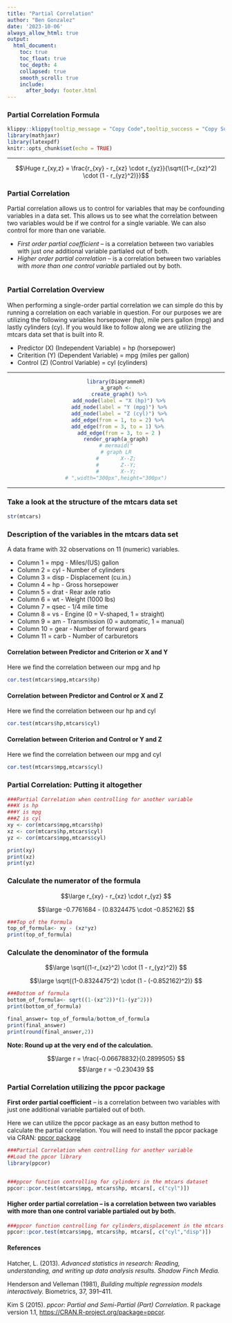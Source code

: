 ```yaml
---
title: "Partial Correlation"
author: "Ben Gonzalez"
date: '2023-10-06'
always_allow_html: true
output:
  html_document:
    toc: true
    toc_float: true
    toc_depth: 4
    collapsed: true
    smooth_scroll: true
    include:
      after_body: footer.html    
---
```



### Partial Correlation Formula


```r
klippy::klippy(tooltip_message = "Copy Code",tooltip_success = "Copy Successful!!!",position = "right")
library(mathjaxr)
library(latexpdf)
knitr::opts_chunk$set(echo = TRUE)

```

---

$$\Huge
r_{xy,z} = \frac{r_{xy} - r_{xz}  \cdot r_{yz}}{\sqrt{(1-r_{xz}^2) \cdot (1 - r_{yz}^2)}}$$

### Partial Correlation

Partial correlation allows us to control for variables that may be confounding variables in a data set. This allows us to see what the correlation between two variables would be if we control for a single variable. We can also control for more than one variable.

+ *First order partial coefficient* – is a correlation between two variables with just *one* additional variable partialed out of both.
+ *Higher order partial correlation* – is a correlation between two variables with *more than one control variable* partialed out by both.



```r

```



### Partial Correlation Overview

When performing a single-order partial correlation we can simple do this by running a correlation on each variable in question. For our purposes we are utilizing the following variables horsepower (hp), mile pers gallon (mpg) and lastly cylinders (cy). If you would like to follow along we are utilizing the mtcars data set that is built into R.

+ Predictor (X) (Independent Variable) = hp (horsepower)
+ Criterition (Y) (Dependent Variable) = mpg (miles per gallon)
+ Control (Z) (Control Variable) = cyl (cylinders)

---

<center>
```r
library(DiagrammeR)
a_graph <-
  create_graph() %>%
  add_node(label = "X (hp)") %>%
  add_node(label = "Y (mpg)") %>%
  add_node(label = "Z (cyl)") %>%
  add_edge(from = 1, to = 2) %>% 
  add_edge(from = 3, to = 1) %>% 
  add_edge(from = 3, to = 2 )
render_graph(a_graph)
# mermaid("
# graph LR
#       X--Z;
#       Z--Y;
#       X--Y;
# ",width="300px",height="300px")
```
</center>

---


### Take a look at the structure of the mtcars data set

```r
str(mtcars)
```

### Description of the variables in the mtcars data set

A data frame with 32 observations on 11 (numeric) variables.

+ Column 1	 =  mpg	- Miles/(US) gallon
+ Column 2	 =  cyl	- Number of cylinders
+ Column 3	 =  disp - Displacement (cu.in.)
+ Column 4	 =  hp - Gross horsepower
+ Column 5	 =  drat - Rear axle ratio
+ Column 6	 =  wt - Weight (1000 lbs)
+ Column 7	 =  qsec - 1/4 mile time
+ Column 8	 =  vs - Engine (0 = V-shaped, 1 = straight)
+ Column 9	 =  am - Transmission (0 = automatic, 1 = manual)
+ Column 10  =	gear - Number of forward gears
+ Column 11  =	carb - Number of carburetors


#### Correlation between Predictor and Criterion or X and Y

Here we find the correlation between our mpg and hp

```r
cor.test(mtcars$mpg,mtcars$hp)

```


#### Correlation between Predictor and Control or X and Z

Here we find the correlation between our hp and cyl

```r
cor.test(mtcars$hp,mtcars$cyl)

```


#### Correlation between Criterion and Control or Y and Z

Here we find the correlation between our mpg and cyl

```r
cor.test(mtcars$mpg,mtcars$cyl)

```


### Partial Correlation: Putting it altogether


```r
###Partial Correlation when controlling for another variable
###X is hp
###Y is mpg
###Z is cyl
xy <- cor(mtcars$mpg,mtcars$hp)
xz <- cor(mtcars$hp,mtcars$cyl)
yz <- cor(mtcars$mpg,mtcars$cyl)

print(xy)
print(xz)
print(yz)

```


### Calculate the numerator of the formula

$$\large
r_{xy} - r_{xz}  \cdot r_{yz}
$$

$$\large
-0.7761684 - (0.8324475  \cdot -0.852162)
$$

```r
###Top of the Formula
top_of_formula<- xy - (xz*yz)
print(top_of_formula)
```


### Calculate the denominator of the formula


$$\large
\sqrt{(1-r_{xz}^2) \cdot (1 - r_{yz}^2)}
$$


$$\large
\sqrt{(1-0.8324475^2) \cdot (1 - (-0.852162)^2)}
$$


```r
###Bottom of formula
bottom_of_formula<- sqrt((1-(xz^2))*(1-(yz^2)))
print(bottom_of_formula)
```

```r
final_answer= top_of_formula/bottom_of_formula
print(final_answer)
print(round(final_answer,2))
```
<b>Note: Round up at the very end of the calculation.</b>

$$\large
r = \frac{-0.06678832}{0.2899505}
$$
$$\large
r = -0.230439
$$

### Partial Correlation utilizing the ppcor package


**First order partial coefficient** – is a correlation between two variables with just one additional variable partialed out of both.

Here we can utilize the ppcor package as an easy button method to calculate the partial correlation. You will need to install the ppcor package via CRAN: [ppcor package](https://cran.r-project.org/web/packages/ppcor/index.html)

```r
###Partial Correlation when controlling for another variable
##Load the ppcor library
library(ppcor)


###ppcor function controlling for cylinders in the mtcars dataset
ppcor::pcor.test(mtcars$mpg, mtcars$hp, mtcars[, c("cyl")])
```

#### Higher order partial correlation – is a correlation between two variables with more than one control variable partialed out by both.
 


```r
###ppcor function controlling for cylinders,displacement in the mtcars dataset
ppcor::pcor.test(mtcars$mpg, mtcars$hp, mtcars[, c("cyl","disp")])
```
#### References

Hatcher, L. (2013). *Advanced statistics in research: Reading, understanding, and writing up data analysis results. Shadow Finch Media.*

Henderson and Velleman (1981), *Building multiple regression models interactively.* Biometrics, 37, 391–411.

Kim S (2015). _ppcor: Partial and Semi-Partial (Part) Correlation_. R package version 1.1, <https://CRAN.R-project.org/package=ppcor>.
